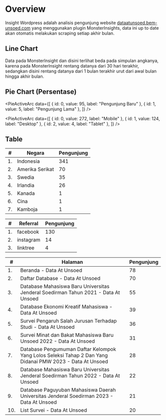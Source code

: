 
# Overview

Insight Wordpress adalah analisis pengunjung website [dataatunsoed.bem-unsoed.com](https://dataatunsoed.bem-unsoed.com) yang menggunakan plugin MonsterInsights, data ini up to date akan otomatis melakukan scraping setiap akhir bulan.

## Line Chart

<AreaChart />

Data pada MonsterInsight dan disini terlihat beda pada simpulan angkanya, karena pada MonsterInsight rentang datanya dari 30 hari terakhir, sedangkan disini rentang datanya dari 1 bulan terakhir urut dari awal bulan hingga akhir bulan.

## Pie Chart (Persentase)

<PieActiveArc
  data={[
    { id: 0, value: 95, label: "Pengunjung Baru" },
    { id: 1, value: 5, label: "Pengunjung Lama" },
  ]}
/>

<PieActiveArc
  data={[
    { id: 0, value: 272, label: "Mobile" },
    { id: 1, value: 124, label: "Desktop" },
    { id: 2, value: 4, label: "Tablet" },
  ]}
/>

## Table

|#|Negara|Pengunjung|
|-|------|----------|
|1.|Indonesia|341|
|2.|Amerika Serikat|70|
|3.|Swedia|35|
|4.|Irlandia|26|
|5.|Kanada|1|
|6.|Cina|1|
|7.|Kamboja|1|

|#|Referral|Pengunjung|
|-|---|----------|
|1.|facebook|130|
|2.|instagram|14|
|3.|linktree|4|

|#|Halaman|Pengunjung|
|-|-------|----------|
|1.|Beranda - Data At Unsoed|78|
|2.|Daftar Database - Data At Unsoed|70|
|3.|Database Mahasiswa Baru Universitas Jenderal Soedirman Tahun 2021 - Data At Unsoed|55|
|4.|Database Ekonomi Kreatif Mahasiswa - Data At Unsoed|39|
|5.|Survei Pengaruh Salah Jurusan Terhadap Studi - Data At Unsoed|36|
|6.|Survei Minat dan Bakat Mahasiswa Baru Unsoed 2022 - Data At Unsoed|31|
|7.|Database Pengumuman Daftar Kelompok Yang Lolos Seleksi Tahap 2 Dan Yang Didanai PMW 2023 - Data At Unsoed|28|
|8.|Database Mahasiswa Baru Universitas Jenderal Soedirman Tahun 2022 - Data At Unsoed|22|
|9.|Database Paguyuban Mahasiswa Daerah Universitas Jenderal Soedirman 2023 - Data At Unsoed|21|
|10.|List Survei - Data At Unsoed|20|